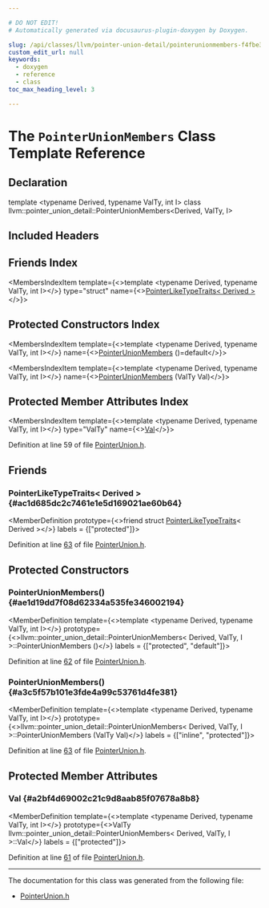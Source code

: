 ```yaml
---

# DO NOT EDIT!
# Automatically generated via docusaurus-plugin-doxygen by Doxygen.

slug: /api/classes/llvm/pointer-union-detail/pointerunionmembers-f4fbe37fc97753145eafa1a51314cd67
custom_edit_url: null
keywords:
  - doxygen
  - reference
  - class
toc_max_heading_level: 3

---
```





# The `PointerUnionMembers` Class Template Reference

<DoxygenPage pluginConfig={pluginConfig}>



## Declaration

<CodeBlock>template &lt;typename Derived, typename ValTy, int I&gt;
class llvm::pointer_union_detail::PointerUnionMembers&lt;Derived, ValTy, I&gt;</CodeBlock>

## Included Headers

<IncludesList>
<IncludesListItem
  filePath="llvm/ADT/PointerUnion.h"
  permalink="/docs/api/files/include/include/llvm/include/llvm/adt/pointerunion-h"
  isLocal="true" />
</IncludesList>

## Friends Index

<MembersIndex>

<MembersIndexItem
  template={<>template &lt;typename Derived, typename ValTy, int I&gt;</>}
  type="struct"
  name={<><a href="#ac1d685dc2c7461e1e5d169021ae60b64">PointerLikeTypeTraits&lt; Derived &gt;</a></>}>
</MembersIndexItem>

</MembersIndex>

## Protected Constructors Index

<MembersIndex>

<MembersIndexItem
  template={<>template &lt;typename Derived, typename ValTy, int I&gt;</>}
  name={<><a href="#ae1d19dd7f08d62334a535fe346002194">PointerUnionMembers</a> ()=default</>}>
</MembersIndexItem>

<MembersIndexItem
  template={<>template &lt;typename Derived, typename ValTy, int I&gt;</>}
  name={<><a href="#a3c5f57b101e3fde4a99c53761d4fe381">PointerUnionMembers</a> (ValTy Val)</>}>
</MembersIndexItem>

</MembersIndex>

## Protected Member Attributes Index

<MembersIndex>

<MembersIndexItem
  template={<>template &lt;typename Derived, typename ValTy, int I&gt;</>}
  type="ValTy"
  name={<><a href="#a2bf4d69002c21c9d8aab85f07678a8b8">Val</a></>}>
</MembersIndexItem>

</MembersIndex>


Definition at line 59 of file <a href="/docs/api/files/include/include/llvm/include/llvm/adt/pointerunion-h">PointerUnion.h</a>.

<SectionDefinition>

## Friends

### PointerLikeTypeTraits&lt; Derived &gt; {#ac1d685dc2c7461e1e5d169021ae60b64}

<MemberDefinition
  prototype={<>friend struct <a href="/docs/api/structs/llvm/pointerliketypetraits">PointerLikeTypeTraits</a>&lt; Derived &gt;</>}
  labels = {["protected"]}>

Definition at line <a href="/docs/api/files/include/include/llvm/include/llvm/adt/pointerunion-h/#l00063">63</a> of file <a href="/docs/api/files/include/include/llvm/include/llvm/adt/pointerunion-h">PointerUnion.h</a>.
</MemberDefinition>

</SectionDefinition>

<SectionDefinition>

## Protected Constructors

### PointerUnionMembers() {#ae1d19dd7f08d62334a535fe346002194}

<MemberDefinition
  template={<>template &lt;typename Derived, typename ValTy, int I&gt;</>}
  prototype={<>llvm::pointer&#95;union&#95;detail::PointerUnionMembers&lt; Derived, ValTy, I &gt;::PointerUnionMembers ()</>}
  labels = {["protected", "default"]}>

Definition at line <a href="/docs/api/files/include/include/llvm/include/llvm/adt/pointerunion-h/#l00062">62</a> of file <a href="/docs/api/files/include/include/llvm/include/llvm/adt/pointerunion-h">PointerUnion.h</a>.
</MemberDefinition>

### PointerUnionMembers() {#a3c5f57b101e3fde4a99c53761d4fe381}

<MemberDefinition
  template={<>template &lt;typename Derived, typename ValTy, int I&gt;</>}
  prototype={<>llvm::pointer&#95;union&#95;detail::PointerUnionMembers&lt; Derived, ValTy, I &gt;::PointerUnionMembers (ValTy Val)</>}
  labels = {["inline", "protected"]}>

Definition at line <a href="/docs/api/files/include/include/llvm/include/llvm/adt/pointerunion-h/#l00063">63</a> of file <a href="/docs/api/files/include/include/llvm/include/llvm/adt/pointerunion-h">PointerUnion.h</a>.
</MemberDefinition>

</SectionDefinition>

<SectionDefinition>

## Protected Member Attributes

### Val {#a2bf4d69002c21c9d8aab85f07678a8b8}

<MemberDefinition
  template={<>template &lt;typename Derived, typename ValTy, int I&gt;</>}
  prototype={<>ValTy llvm::pointer&#95;union&#95;detail::PointerUnionMembers&lt; Derived, ValTy, I &gt;::Val</>}
  labels = {["protected"]}>

Definition at line <a href="/docs/api/files/include/include/llvm/include/llvm/adt/pointerunion-h/#l00061">61</a> of file <a href="/docs/api/files/include/include/llvm/include/llvm/adt/pointerunion-h">PointerUnion.h</a>.
</MemberDefinition>

</SectionDefinition>

<hr/>

The documentation for this class was generated from the following file:

<ul>
<li><a href="/docs/api/files/include/include/llvm/include/llvm/adt/pointerunion-h">PointerUnion.h</a></li>
</ul>

</DoxygenPage>
